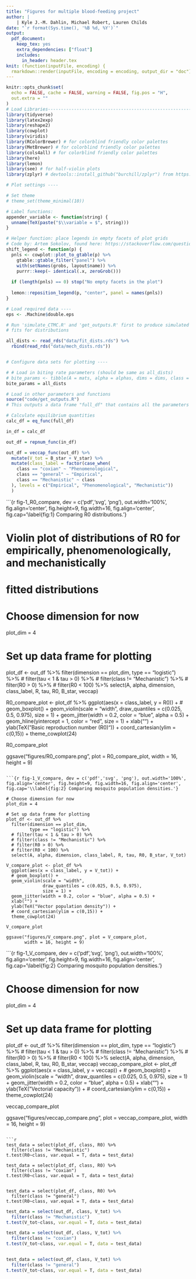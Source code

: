 ```yaml
---
title: "Figures for multiple blood-feeding project"
author: |
    | Kyle J.-M. Dahlin, Michael Robert, Lauren Childs
date: "`r format(Sys.time(), '%B %d, %Y')`"
output:
  pdf_document:
    keep_tex: yes
    extra_dependencies: ["float"]
    includes:
      in_header: header.tex
knit: (function(inputFile, encoding) {
  rmarkdown::render(inputFile, encoding = encoding, output_dir = "doc") })
---
```


```r
knitr::opts_chunk$set(
  echo = FALSE, cache = FALSE, warning = FALSE, fig.pos = "H",
  out.extra = ""
)
# Load Libraries----------------------------------------------------------------
library(tidyverse)
library(latex2exp)
library(reshape2)
library(cowplot)
library(viridis)
library(RColorBrewer) # for colorblind friendly color palettes
library(MetBrewer) # for colorblind friendly color palettes
library(cols4all) # for colorblind friendly color palettes
library(here)
library(lemon)
library(see) # for half-violin plots
library(zplyr) # devtools::install_github("burchill/zplyr") from https://github.com/burchill/zplyr/ # only needed for placing text using absolute coordinates in contdact comparison figure

# Plot settings ----

# Set theme
# theme_set(theme_minimal(10))

# Label functions:
appender_variable <- function(string) {
  unname(TeX(paste("$\\variable = $", string)))
}

# Helper function: place legends in empty facets of plot grids
# Code by: Artem Sokolov, found here: https://stackoverflow.com/questions/54438495/shift-legend-into-empty-facets-of-a-faceted-plot-in-ggplot2
shift_legend <- function(p) {
  pnls <- cowplot::plot_to_gtable(p) %>%
    gtable::gtable_filter("panel") %>%
    with(setNames(grobs, layout$name)) %>%
    purrr::keep(~ identical(.x, zeroGrob()))
  
  if (length(pnls) == 0) stop("No empty facets in the plot")
  
  lemon::reposition_legend(p, "center", panel = names(pnls))
}

# Load required data ----
eps <- .Machine$double.eps

# Run 'simulate_CTMC.R' and 'get_outputs.R' first to produce simulated data and
# fits for distributions

all_dists <- read_rds("data/fit_dists.rds") %>% 
  rbind(read_rds("data/mech_dists.rds"))


# Configure data sets for plotting ----


```

```r

# # Load in biting rate parameters (should be same as all_dists)
# bite_params <- tibble(A = mats, alpha = alphas, dims = dims, class = NA)
bite_params = all_dists

# Load in other parameters and functions
source("code/get_outputs.R")
# This outputs a data frame "full_df" that contains all the parameters needed to calculate R0

# Calculate equilibrium quantities
calc_df = eq_func(full_df)

in_df = calc_df

out_df = repnum_func(in_df)

out_df = veccap_func(out_df) %>% 
  mutate(V_tot = B_star + V_star) %>% 
  mutate(class_label = factor(case_when(
    class == "coxian" ~ "Phenomenological",
    class == "general" ~ "Empirical",
    class == "Mechanistic" ~ class
  ), levels = c("Empirical", "Phenomenological", "Mechanistic"))
  )
```

```{r fig-1_R0_compare, dev = c('pdf','svg', 'png'), out.width='100%', fig.align='center', fig.height=9, fig.width=16, fig.align='center', fig.cap='\\label{fig:1} Comparing R0 distributions.'}

# Violin plot of distributions of R0 for empirically, phenomenologically, and mechanistically
# fitted distributions

# Choose dimension for now
plot_dim = 4

# Set up data frame for plotting
plot_df <- out_df %>% 
  filter(dimension == plot_dim,
         type == "logistic") %>% 
  # filter(tau < 1 & tau > 0) %>% 
  # filter(class != "Mechanistic") %>%
  # filter(R0 > 0) %>% 
  # filter(R0 < 100) %>%
  select(A, alpha, dimension, class_label, R, tau, R0, B_star, veccap) 


  
R0_compare_plot <- plot_df %>% 
  ggplot(aes(x = class_label, y = R0)) +
  # geom_boxplot() +
  geom_violin(scale = "width",
              draw_quantiles = c(0.025, 0.5, 0.975),
              size = 1) +
  geom_jitter(width = 0.2, color = "blue", alpha = 0.5) +
  geom_hline(yintercept = 1, color = "red", size = 1) +
  xlab("") +
  ylab(TeX("Basic reproduction number (R0)")) +
  coord_cartesian(ylim = c(0,15)) +
  theme_cowplot(24)

R0_compare_plot

ggsave("figures/R0_compare.png", plot = R0_compare_plot,
       width = 16, height = 9)

```

```{r fig-1_V_compare, dev = c('pdf','svg', 'png'), out.width='100%', fig.align='center', fig.height=9, fig.width=16, fig.align='center', fig.cap='\\label{fig:2} Comparing mosquito population densities.'}

# Choose dimension for now
plot_dim = 4

# Set up data frame for plotting
plot_df <- out_df %>% 
  filter(dimension == plot_dim,
         type == "logistic") %>% 
  # filter(tau < 1 & tau > 0) %>% 
  # filter(class != "Mechanistic") %>%
  # filter(R0 > 0) %>% 
  # filter(R0 < 100) %>%
  select(A, alpha, dimension, class_label, R, tau, R0, B_star, V_tot)
  
V_compare_plot <- plot_df %>% 
  ggplot(aes(x = class_label, y = V_tot)) +
  # geom_boxplot() +
  geom_violin(scale = "width",
              draw_quantiles = c(0.025, 0.5, 0.975),
              size = 1) +
  geom_jitter(width = 0.2, color = "blue", alpha = 0.5) +
  xlab("") +
  ylab(TeX("Vector population density")) +
  # coord_cartesian(ylim = c(0,15)) +
  theme_cowplot(24)

V_compare_plot

ggsave("figures/V_compare.png", plot = V_compare_plot,
       width = 16, height = 9)

```

```{r fig-1_V_compare, dev = c('pdf','svg', 'png'), out.width='100%', fig.align='center', fig.height=9, fig.width=16, fig.align='center', fig.cap='\\label{fig:2} Comparing mosquito population densities.'}

# Choose dimension for now
plot_dim = 4

# Set up data frame for plotting
plot_df <- out_df %>% 
  filter(dimension == plot_dim,
         type == "logistic") %>% 
  # filter(tau < 1 & tau > 0) %>% 
  # filter(class != "Mechanistic") %>%
  # filter(R0 > 0) %>% 
  # filter(R0 < 100) %>%
  select(A, alpha, dimension, class_label, R, tau, R0, B_star, veccap) 
veccap_compare_plot <- plot_df %>% 
  ggplot(aes(x = class_label, y = veccap)) +
  # geom_boxplot() +
  geom_violin(scale = "width",
              draw_quantiles = c(0.025, 0.5, 0.975),
              size = 1) +
  geom_jitter(width = 0.2, color = "blue", alpha = 0.5) +
  xlab("") +
  ylab(TeX("Vectorial capacity")) +
  # coord_cartesian(ylim = c(0,15)) +
  theme_cowplot(24)

veccap_compare_plot

ggsave("figures/veccap_compare.png", plot = veccap_compare_plot,
       width = 16, height = 9)

```

```r

test_data = select(plot_df, class, R0) %>% 
  filter(class != "Mechanistic")
t.test(R0~class, var.equal = T, data = test_data)

test_data = select(plot_df, class, R0) %>% 
  filter(class != "coxian")
t.test(R0~class, var.equal = T, data = test_data)


test_data = select(plot_df, class, R0) %>% 
  filter(class != "general")
t.test(R0~class, var.equal = T, data = test_data)

```

```r

test_data = select(out_df, class, V_tot) %>% 
  filter(class != "Mechanistic")
t.test(V_tot~class, var.equal = T, data = test_data)

test_data = select(out_df, class, V_tot) %>% 
  filter(class != "coxian")
t.test(V_tot~class, var.equal = T, data = test_data)


test_data = select(out_df, class, V_tot) %>% 
  filter(class != "general")
t.test(V_tot~class, var.equal = T, data = test_data)

```